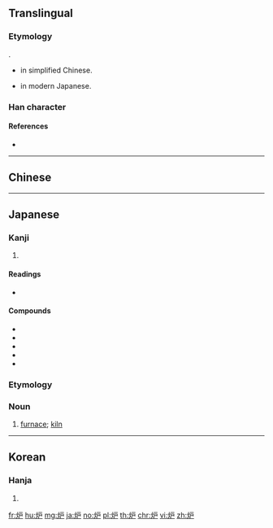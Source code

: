 {{character info/new}}
{{also|爐}}
==Translingual==

===Etymology===
{{Han simp|爐}}.
* {{Han simp|爐|f=盧|t=户}} in simplified Chinese.
* {{Han simp|爐|f=盧|t=戸}} in modern Japanese.

===Han character===
{{Han char|rn=86|rad=火|as=04|sn=8|four=|canj=FHS,FIS|ids=⿰火户 (G),火戶 (T),火戸}}

====References====
* {{Han ref|kx=0667.050|dkj=18902|dj=1076.140|hdz=32194.020|uh=7089|ud=28809}}

----

==Chinese==
{{zh-see|爐}}

----

==Japanese==

===Kanji===
{{ja-kanji|grade=c|rs=火04}}

# {{defn|lang=ja|sort=火04}}

====Readings====
* {{ja-readings|goon=[[る]] (ru)|kanon=[[ろ]] (ro)|kun=[[いろり]] (irori)}}

====Compounds====
* {{l|ja|炉火}}
* {{l|ja|炉端}}
* {{l|ja|炉辺}}
* {{l|ja|風炉}}
* {{l|ja|焜炉|tr=[[コンロ]], konro}}

===Etymology===
{{wikipedia|lang=ja}}
{{ja-kanjitab|ろ|yomi=o}}

===Noun===
{{ja-noun|ろ}}

# [[furnace]]; [[kiln]]

----

==Korean==

===Hanja===
{{ko-hanja|hangeul=[[로]]>[[노]]|eumhun=}}

# {{defn|lang=ko|sort=火04}}

[[fr:炉]]
[[hu:炉]]
[[mg:炉]]
[[ja:炉]]
[[no:炉]]
[[pl:炉]]
[[th:炉]]
[[chr:炉]]
[[vi:炉]]
[[zh:炉]]